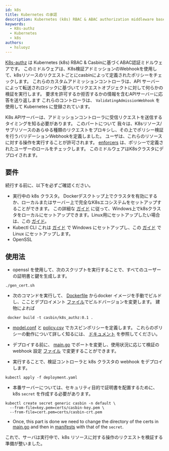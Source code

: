 ```yaml
---
id: k8s
title: Kubernetes の承認
description: Kubernetes (k8s) RBAC & ABAC authorization middleware based on Casbin
keywords:
  - K8s-authz
  - Kubernetes
  - k8s
authors:
  - hsluoyz
---
```


[K8s-authz](https://github.com/casbin/k8s-authz) は Kubernetes (k8s) RBAC & Casbinに基づくABAC認証ミドルウェアです。 このミドルウェアは、K8s検証アドミッションのWebhookを使用して、k8sリソースのリクエストごとにcasbinによって定義されたポリシーをチェックします。 これらのカスタムアドミッションコントローラは、API サーバーによって転送されロジックに基づいてリクエストオブジェクトに対して何らかの検証を実行します。 要求を許可するか拒否するかの情報を含むAPIサーバーに応答を送り返します これらのコントローラは、 `ValidatingAdmissionWebhook` を使用して Kubernetes に登録されています。

K8s APIサーバーは、アドミッションコントローラに受信リクエストを送信するタイミングを知る必要があります。 このパートについて 我々は、K8sリソース/サブリソースのあらゆる種類のリクエストをプロキシし、その上でポリシー検証を行うバリデーションWebhookを定義しました。 ユーザは、これらのリソースに対する操作を実行することが許可されます。 [enforcers](/docs/get-started#new-a-casbin-enforcer) は、ポリシーで定義されたユーザーのロールをチェックします。 このミドルウェアはK8sクラスタにデプロイされます。

## 要件

続行する前に、以下を必ずご確認ください。
- 実行中の k8s クラスタ。 Dockerデスクトップ上でクラスタを有効にするか、ローカルまたはサーバー上で完全なK8sエコシステムをセットアップすることができます。 この詳細な [ガイド](https://rominirani.com/tutorial-getting-started-with-kubernetes-on-your-windows-laptop-with-minikube-3269b54a226) に従って、Windows上でk8sクラスタをローカルにセットアップできます。Linux用にセットアップしたい場合は、この [ガイド](https://www.digitalocean.com/community/tutorials/how-to-create-a-kubernetes-cluster-using-kubeadm-on-ubuntu-18-04)。
- Kubectl CLI これは [ガイド](https://master--kubernetes-io-master-staging.netlify.app/docs/tasks/tools/install-kubectl-windows/) で Windows にセットアップし、この [ガイド](https://kubernetes.io/docs/tasks/tools/install-kubectl-linux/) で Linux にセットアップします。
- OpenSSL

## 使用法
- openssl を使用して、次のスクリプトを実行することで、すべてのユーザーの証明書と鍵を生成します。
```
./gen_cert.sh
```
- 次のコマンドを実行して、 [Dockerfile](https://github.com/casbin/k8s-authz/blob/master/Dockerfile) からdocker イメージを手動でビルドし、こことデプロイメント [ファイル](https://github.com/casbin/k8s-authz/blob/718f58c46e3dbf79063b5b1c18348c2fee5de9e9/manifests/deployment.yaml#L18)でビルドバージョンを変更します。 建物によれば
```
 docker build -t casbin/k8s_authz:0.1 .
```
- [model.conf](https://github.com/casbin/k8s-authz/blob/master/config/model.conf) と [policy.csv](https://github.com/casbin/k8s-authz/blob/master/config/policy.csv) でカスビンポリシーを定義します。 これらのポリシーの動作について詳しく知るには、 [ドキュメント](/docs/how-it-works) を参照してください。

- デプロイする前に、 [main.go](https://github.com/casbin/k8s-authz/blob/master/main.go) でポートを変更し、使用状況に応じて検証の webhook 設定 [ファイル](https://github.com/casbin/k8s-authz/blob/master/manifests/deployment.yaml) で変更することができます。
- 実行することで、検証コントローラと k8s クラスタの webhook をデプロイします。
```
kubectl apply -f deployment.yaml
```
- 本番サーバーについては、セキュリティ目的で証明書を配置するために、k8s `secret` を作成する必要があります。
```
kubectl create secret generic casbin -n default \
  --from-file=key.pem=certs/casbin-key.pem \
  --from-file=cert.pem=certs/casbin-crt.pem
```
- Once, this part is done we need to change the directory of the certs in [main.go](https://github.com/ashish493/k8s-authz/blob/3560551427c0431a9d4594ad1206f084ede37c49/main.go#L26) and then in [manifests](https://github.com/ashish493/k8s-authz/blob/3560551427c0431a9d4594ad1206f084ede37c49/manifests/deployment.yaml#L22) with that of the `secret`.

これで、サーバは実行中で、k8s リソースに対する操作のリクエストを検証する準備が整いました。
